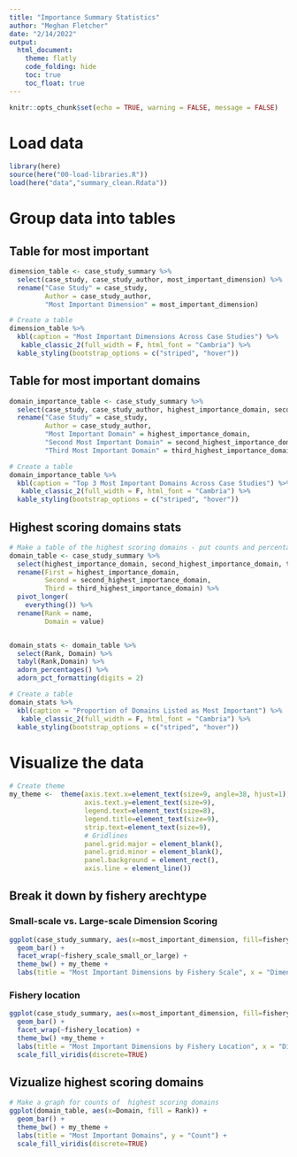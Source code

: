 ```yaml
---
title: "Importance Summary Statistics"
author: "Meghan Fletcher"
date: "2/14/2022"
output: 
  html_document:
    theme: flatly
    code_folding: hide
    toc: true
    toc_float: true
---
```


```r
knitr::opts_chunk$set(echo = TRUE, warning = FALSE, message = FALSE)

```

# Load data

```r
library(here)
source(here("00-load-libraries.R"))
load(here("data","summary_clean.Rdata")) 
```

################################################################################################

# Group data into tables

## Table for most important

```r
dimension_table <- case_study_summary %>% 
  select(case_study, case_study_author, most_important_dimension) %>% 
  rename("Case Study" = case_study,
         Author = case_study_author,
         "Most Important Dimension" = most_important_dimension)

# Create a table
dimension_table %>% 
  kbl(caption = "Most Important Dimensions Across Case Studies") %>% 
   kable_classic_2(full_width = F, html_font = "Cambria") %>% 
  kable_styling(bootstrap_options = c("striped", "hover"))
```


## Table for most important domains

```r
domain_importance_table <- case_study_summary %>% 
  select(case_study, case_study_author, highest_importance_domain, second_highest_importance_domain, third_highest_importance_domain) %>% 
  rename("Case Study" = case_study,
         Author = case_study_author,
         "Most Important Domain" = highest_importance_domain,
         "Second Most Important Domain" = second_highest_importance_domain,
         "Third Most Important Domain" = third_highest_importance_domain)

# Create a table
domain_importance_table %>% 
  kbl(caption = "Top 3 Most Important Domains Across Case Studies") %>% 
   kable_classic_2(full_width = F, html_font = "Cambria") %>% 
  kable_styling(bootstrap_options = c("striped", "hover"))
```


## Highest scoring domains stats

```r
# Make a table of the highest scoring domains - put counts and percentages into table 
domain_table <- case_study_summary %>% 
  select(highest_importance_domain, second_highest_importance_domain, third_highest_importance_domain) %>% 
  rename(First = highest_importance_domain,
         Second = second_highest_importance_domain,
         Third = third_highest_importance_domain) %>% 
  pivot_longer(
    everything()) %>% 
  rename(Rank = name,
         Domain = value)


domain_stats <- domain_table %>% 
  select(Rank, Domain) %>% 
  tabyl(Rank,Domain) %>%
  adorn_percentages() %>% 
  adorn_pct_formatting(digits = 2) 

# Create a table
domain_stats %>% 
  kbl(caption = "Proportion of Domains Listed as Most Important") %>% 
   kable_classic_2(full_width = F, html_font = "Cambria") %>% 
  kable_styling(bootstrap_options = c("striped", "hover"))
```


#########################################################################################################

# Visualize the data

```r
# Create theme
my_theme <-  theme(axis.text.x=element_text(size=9, angle=38, hjust=1),
                   axis.text.y=element_text(size=9),
                   legend.text=element_text(size=8),
                   legend.title=element_text(size=9),
                   strip.text=element_text(size=9),
                   # Gridlines
                   panel.grid.major = element_blank(), 
                   panel.grid.minor = element_blank(),
                   panel.background = element_rect(), 
                   axis.line = element_line())
```


## Break it down by fishery arechtype

### Small-scale vs. Large-scale Dimension Scoring
```r
ggplot(case_study_summary, aes(x=most_important_dimension, fill=fishery_scale_small_or_large)) +
  geom_bar() +
  facet_wrap(~fishery_scale_small_or_large) +
  theme_bw() + my_theme +
  labs(title = "Most Important Dimensions by Fishery Scale", x = "Dimension", y = "Count", fill = "Fishery Scale")
```


### Fishery location
```r
ggplot(case_study_summary, aes(x=most_important_dimension, fill=fishery_location)) +
  geom_bar() +
  facet_wrap(~fishery_location) +
  theme_bw() +my_theme +
  labs(title = "Most Important Dimensions by Fishery Location", x = "Dimension", y = "Count", fill = "Fishery Location") +
  scale_fill_viridis(discrete=TRUE)
```


## Vizualize highest scoring domains

```r
# Make a graph for counts of  highest scoring domains
ggplot(domain_table, aes(x=Domain, fill = Rank)) +
  geom_bar() +
  theme_bw() + my_theme +
  labs(title = "Most Important Domains", y = "Count") +
  scale_fill_viridis(discrete=TRUE)
  
```


